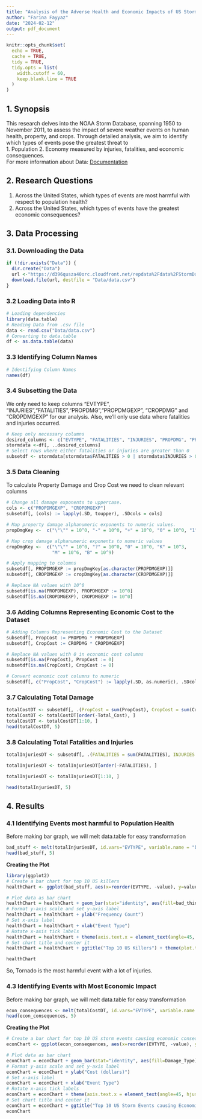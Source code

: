 ```yaml
---
title: "Analysis of the Adverse Health and Economic Impacts of US Storms"
author: "Farina Fayyaz"
date: "2024-02-12"
output: pdf_document
---
```


```r
knitr::opts_chunk$set(
  echo = TRUE,
  cache = TRUE,
  tidy = TRUE,
  tidy.opts = list(
    width.cutoff = 60,  
    keep.blank.line = TRUE
  )
)

```

## 1. Synopsis

This research delves into the NOAA Storm Database, spanning 1950 to November 2011, to assess the impact of severe weather events on human health, property, and crops. Through detailed analysis, we aim to identify which types of events pose the greatest threat to  
1. Population
2. Economy
measured by injuries, fatalities, and economic consequences.  
For more information about Data: [Documentation](https://github.com/FarinaFayyaz/datasciencecoursera/tree/main/05.%20Reproducible%20Research/Course%20Project%202)

## 2. Research Questions
1. Across the United States, which types of events are most harmful with respect to population health?  
2. Across the United States, which types of events have the greatest economic consequences?

## 3. Data Processing

### 3.1. Downloading the Data

```r
if (!dir.exists("Data")) {
  dir.create("Data")
  url <-"https://d396qusza40orc.cloudfront.net/repdata%2Fdata%2FStormData.csv.bz2"
  download.file(url, destfile = "Data/data.csv")
}
```

### 3.2 Loading Data into R

```r
# Loading dependencies
library(data.table)
# Reading Data from .csv file
data <- read.csv("Data/data.csv")
# Converting to data.table
df <- as.data.table(data)
```

### 3.3 Identifying Column Names

```r
# Identifying Column Names
names(df)
```

### 3.4 Subsetting the Data

We only need to keep columns "EVTYPE", "INJURIES","FATALITIES","PROPDMG","PROPDMGEXP",
"CROPDMG" and "CROPDMGEXP" for our analysis. Also, we'll only use data where fatalities and injuries occurred.

```r
# Keep only necessary columns
desired_columns <- c("EVTYPE", "FATALITIES", "INJURIES", "PROPDMG", "PROPDMGEXP", "CROPDMG", "CROPDMGEXP")
stormdata <-df[, ..desired_columns]
# Select rows where either fatalities or injuries are greater than 0
subsetdf <- stormdata[stormdata$FATALITIES > 0 | stormdata$INJURIES > 0, ]
```

### 3.5 Data Cleaning

To calculate Property Damage and Crop Cost we need to clean relevant columns

```r

# Change all damage exponents to uppercase.
cols <- c("PROPDMGEXP", "CROPDMGEXP")
subsetdf[, (cols) := lapply(.SD, toupper), .SDcols = cols]

# Map property damage alphanumeric exponents to numeric values.
propDmgKey <-  c("\"\"" = 10^0, "-" = 10^0, "+" = 10^0, "0" = 10^0, "1" = 10^1, "2" = 10^2, "3" = 10^3, "4" = 10^4, "5" = 10^5, "6" = 10^6,"7" = 10^7, "8" = 10^8, "9" = 10^9, "H" = 10^2, "K" = 10^3,"M" = 10^6, "B" = 10^9)

# Map crop damage alphanumeric exponents to numeric values
cropDmgKey <-  c("\"\"" = 10^0, "?" = 10^0, "0" = 10^0, "K" = 10^3,
                 "M" = 10^6, "B" = 10^9)

# Apply mapping to columns
subsetdf[, PROPDMGEXP := propDmgKey[as.character(PROPDMGEXP)]]
subsetdf[, CROPDMGEXP := cropDmgKey[as.character(CROPDMGEXP)]]

# Replace NA values with 10^0
subsetdf[is.na(PROPDMGEXP), PROPDMGEXP := 10^0]
subsetdf[is.na(CROPDMGEXP), CROPDMGEXP := 10^0]
```

### 3.6 Adding Columns Representing Economic Cost to the Dataset

```r
# Adding Columns Representing Economic Cost to the Dataset
subsetdf[, PropCost := PROPDMG * PROPDMGEXP]
subsetdf[, CropCost := CROPDMG * CROPDMGEXP]

# Replace NA values with 0 in economic cost columns
subsetdf[is.na(PropCost), PropCost := 0]
subsetdf[is.na(CropCost), CropCost := 0]

# Convert economic cost columns to numeric
subsetdf[, c("PropCost", "CropCost") := lapply(.SD, as.numeric), .SDcols = c("PropCost", "CropCost")]

```
### 3.7 Calculating Total Damage

```r
totalCostDT <- subsetdf[, .(PropCost = sum(PropCost), CropCost = sum(CropCost), Total_Cost = sum(PropCost) + sum(CropCost)), by = .(EVTYPE)]
totalCostDT <- totalCostDT[order(-Total_Cost), ]
totalCostDT <- totalCostDT[1:10, ]
head(totalCostDT, 5)
```

### 3.8 Calculating Total Fatalities and Injuries

```r
totalInjuriesDT <- subsetdf[, .(FATALITIES = sum(FATALITIES), INJURIES = sum(INJURIES), totals = sum(FATALITIES) + sum(INJURIES)), by = .(EVTYPE)]

totalInjuriesDT <- totalInjuriesDT[order(-FATALITIES), ]

totalInjuriesDT <- totalInjuriesDT[1:10, ]

head(totalInjuriesDT, 5)
```

## 4. Results

### 4.1 Identifying Events most harmful to Population Health
Before making bar graph, we will melt data.table for easy transformation

```r
bad_stuff <- melt(totalInjuriesDT, id.vars="EVTYPE", variable.name = "bad_thing")
head(bad_stuff, 5)
```

**Creating the Plot**

```r
library(ggplot2)
# Create a bar chart for top 10 US killers
healthChart <- ggplot(bad_stuff, aes(x=reorder(EVTYPE, -value), y=value))

# Plot data as bar chart
healthChart = healthChart + geom_bar(stat="identity", aes(fill=bad_thing),position = "dodge")
# Format y-axis scale and set y-axis label
healthChart = healthChart + ylab("Frequency Count") 
# Set x-axis label
healthChart = healthChart + xlab("Event Type") 
# Rotate x-axis tick labels 
healthChart = healthChart + theme(axis.text.x = element_text(angle=45, hjust=1))
# Set chart title and center it
healthChart = healthChart + ggtitle("Top 10 US Killers") + theme(plot.title = element_text(hjust = 0.5))

healthChart

```
So, Tornado is the most harmful event with a lot of injuries.

### 4.3 Identifying Events with Most Economic Impact
Before making bar graph, we will melt data.table for easy transformation

```r
econ_consequences <- melt(totalCostDT, id.vars="EVTYPE", variable.name = "Damage_Type")
head(econ_consequences, 5)
```

**Creating the Plot**

```r
# Create a bar chart for top 10 US storm events causing economic consequencs
econChart <- ggplot(econ_consequences, aes(x=reorder(EVTYPE, -value), y=value))

# Plot data as bar chart
econChart = econChart + geom_bar(stat="identity", aes(fill=Damage_Type), position="dodge")
# Format y-axis scale and set y-axis label
econChart = econChart + ylab("Cost (dollars)") 
# Set x-axis label
econChart = econChart + xlab("Event Type") 
# Rotate x-axis tick labels 
econChart = econChart + theme(axis.text.x = element_text(angle=45, hjust=1))
# Set chart title and center it
econChart = econChart + ggtitle("Top 10 US Storm Events causing Economic Consequences") + theme(plot.title = element_text(hjust = 0.5))
econChart

```

